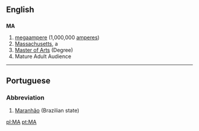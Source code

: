 ==English==

==={{Abbreviation}}===
'''MA'''

#[[megaampere]]   (1,000,000 [[ampere]]s)
#[[Massachusetts]], a {{USstate}}
#[[Master of Arts]] (Degree)
#Mature Adult Audience
----

==Portuguese==
===Abbreviation===
#[[Maranhão]] (Brazilian state)

[[pl:MA]]
[[pt:MA]]